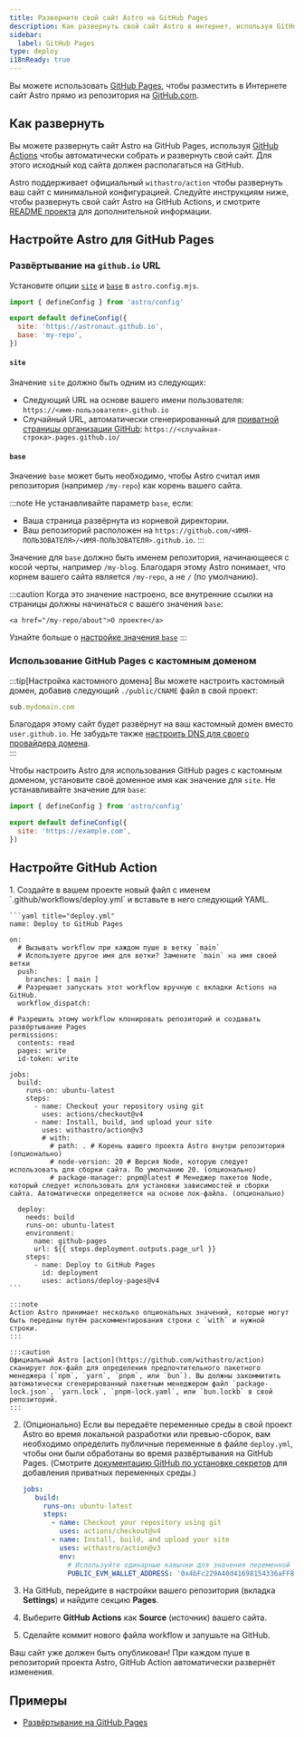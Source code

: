 ```yaml
---
title: Разверните свой сайт Astro на GitHub Pages
description: Как развернуть свой сайт Astro в интернет, используя GitHub Pages.
sidebar:
  label: GitHub Pages
type: deploy
i18nReady: true
---
```


Вы можете использовать [GitHub Pages](https://pages.github.com/), чтобы разместить в Интернете сайт Astro прямо из репозитория на [GitHub.com](https://github.com/).

## Как развернуть

Вы можете развернуть сайт Astro на GitHub Pages, используя [GitHub Actions](https://github.com/features/actions) чтобы автоматически собрать и развернуть свой сайт. Для этого исходный код сайта должен располагаться на GitHub.

Astro поддерживает официальный `withastro/action` чтобы развернуть ваш сайт с минимальной конфигурацией. Следуйте инструкциям ниже, чтобы развернуть свой сайт Astro на GitHub Actions, и смотрите [README проекта](https://github.com/withastro/action) для дополнительной информации.

## Настройте Astro для GitHub Pages

### Развёртывание на `github.io` URL 

Установите опции [`site`](/ru/reference/configuration-reference/#site) и [`base`](/ru/reference/configuration-reference/#base) в `astro.config.mjs`.
    
```js title="astro.config.mjs" ins={4-5}
import { defineConfig } from 'astro/config'

export default defineConfig({
  site: 'https://astronaut.github.io',
  base: 'my-repo',
})
```

#### `site`

Значение `site` должно быть одним из следующих:

- Следующий URL на основе вашего имени пользователя: `https://<имя-пользователя>.github.io`
- Случайный URL, автоматически сгенерированный для  [приватной страницы организации GitHub](https://docs.github.com/en/enterprise-cloud@latest/pages/getting-started-with-github-pages/changing-the-visibility-of-your-github-pages-site): `https://<случайная-строка>.pages.github.io/`

#### `base`

Значение `base` может быть необходимо, чтобы Astro считал имя репозитория (например `/my-repo`) как корень вашего сайта.

:::note
  Не устанавливайте параметр `base`, если:

- Ваша страница развёрнута из корневой директории.
- Ваш репозиторий расположен на `https://github.com/<ИМЯ-ПОЛЬЗОВАТЕЛЯ>/<ИМЯ-ПОЛЬЗОВАТЕЛЯ>.github.io`.
:::

Значение для `base` должно быть именем репозитория, начинающееся с косой черты, например `/my-blog`. Благодаря этому Astro понимает, что корнем вашего сайта является `/my-repo`, а не `/` (по умолчанию).

:::caution
    Когда это значение настроено, все внутренние ссылки на страницы должны начинаться с вашего значения `base`:

```astro ins="/my-repo"
<a href="/my-repo/about">О проекте</a>
```

Узнайте больше о [настройке значения `base`](/ru/reference/configuration-reference/#base)
:::

### Использование GitHub Pages с кастомным доменом

:::tip[Настройка кастомного домена]
Вы можете настроить кастомный домен, добавив следующий `./public/CNAME` файл в свой проект: 

```js title="public/CNAME"
sub.mydomain.com
```

Благодаря этому сайт будет развёрнут на ваш кастомный домен вместо `user.github.io`. Не забудьте также [настроить DNS для своего провайдера домена](https://docs.github.com/en/pages/configuring-a-custom-domain-for-your-github-pages-site/managing-a-custom-domain-for-your-github-pages-site#configuring-a-subdomain).   
:::
  
Чтобы настроить Astro для использования GitHub pages с кастомным доменом, установите своё доменное имя как значение для `site`. Не устанавливайте значение для `base`:

```js title="astro.config.mjs" ins={4}
import { defineConfig } from 'astro/config'

export default defineConfig({
  site: 'https://example.com',
})
```

## Настройте GitHub Action

<Steps>
1. Создайте в вашем проекте новый файл с именем `.github/workflows/deploy.yml` и вставьте в него следующий YAML.

    ```yaml title="deploy.yml"
    name: Deploy to GitHub Pages

    on:
      # Вызывать workflow при каждом пуше в ветку `main`
      # Используете другое имя для ветки? Замените `main` на имя своей ветки
      push:
        branches: [ main ]
      # Разрешает запускать этот workflow вручную с вкладки Actions на GitHub.
      workflow_dispatch:
      
    # Разрешить этому workflow клонировать репозиторий и создавать развёртывание Pages
    permissions:
      contents: read
      pages: write
      id-token: write

    jobs:
      build:
        runs-on: ubuntu-latest
        steps:
          - name: Checkout your repository using git
            uses: actions/checkout@v4
          - name: Install, build, and upload your site
            uses: withastro/action@v3
            # with:
              # path: . # Корень вашего проекта Astro внутри репозитория (опционально)
              # node-version: 20 # Версия Node, которую следует использовать для сборки сайта. По умолчанию 20. (опционально)
              # package-manager: pnpm@latest # Менеджер пакетов Node, который следует использовать для установки зависимостей и сборки сайта. Автоматически определяется на основе лок-файла. (опционально)

      deploy:
        needs: build
        runs-on: ubuntu-latest
        environment:
          name: github-pages
          url: ${{ steps.deployment.outputs.page_url }}
        steps:
          - name: Deploy to GitHub Pages
            id: deployment
            uses: actions/deploy-pages@v4
    ```

    :::note
    Action Astro принимает несколько опциональных значений, которые могут быть переданы путём раскомментирования строки с `with` и нужной строки.
    :::
    
    :::caution
    Официальный Astro [action](https://github.com/withastro/action) сканирует лок-файл для определения предпочтительного пакетного менеджера (`npm`, `yarn`, `pnpm`, или `bun`). Вы должны закоммитить автоматически сгенерированный пакетным менеджером файл `package-lock.json`, `yarn.lock`, `pnpm-lock.yaml`, или `bun.lockb` в свой репозиторий.
    :::

2. (Опционально) Если вы передаёте переменные среды в свой проект Astro во время локальной разработки или превью-сборок, вам необходимо определить публичные переменные в файле `deploy.yml`, чтобы они были обработаны во время развёртывания на GitHub Pages. (Смотрите [документацию GitHub по установке секретов](https://docs.github.com/en/actions/writing-workflows/choosing-what-your-workflow-does/store-information-in-variables#creating-configuration-variables-for-a-repository) для добавления приватных переменных среды.)

   ```yaml title="deploy.yml"
   jobs:
      build:
        runs-on: ubuntu-latest
        steps:
          - name: Checkout your repository using git
            uses: actions/checkout@v4
          - name: Install, build, and upload your site
            uses: withastro/action@v3
            env:
              # Используйте одинарные кавычки для значения переменной
              PUBLIC_EVM_WALLET_ADDRESS: '0x4bFc229A40d41698154336aFF864f61083E76659'
   ```


3. На GitHub, перейдите в настройки вашего репозитория (вкладка **Settings**) и найдите секцию **Pages**.

4. Выберите **GitHub Actions** как **Source** (источник) вашего сайта.  

5. Сделайте коммит нового файла workflow и запушьте на GitHub.  
</Steps>
  
Ваш сайт уже должен быть опубликован! При каждом пуше в репозиторий проекта Astro, GitHub Action автоматически развернёт изменения.

## Примеры

- [Развёртывание на GitHub Pages](https://github.com/hkbertoson/github-pages)
